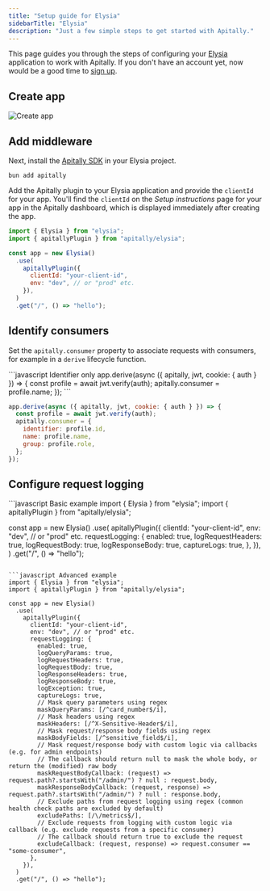 ```yaml
---
title: "Setup guide for Elysia"
sidebarTitle: "Elysia"
description: "Just a few simple steps to get started with Apitally."
---
```



This page guides you through the steps of configuring your [Elysia](https://elysiajs.com/) application to work with Apitally. If you don't have an account yet, now would be a good time to [sign up](https://app.apitally.io/?signup).

<SetupGuideStartSnippet framework="Elysia" />

## Create app

<CreateAppSnippet1 framework="Elysia" />

<img src="https://assets.apitally.io/docs/2025-07-08/create-app.webp" alt="Create app" className="rounded-xl" />

<CreateAppSnippet2 />

## Add middleware

Next, install the [Apitally SDK](https://www.npmjs.com/package/apitally) in your Elysia project.

```shell
bun add apitally
```

Add the Apitally plugin to your Elysia application and provide the `clientId` for your app.
You'll find the `clientId` on the _Setup instructions_ page for your app in the Apitally dashboard, which is displayed immediately after creating the app.

```javascript
import { Elysia } from "elysia";
import { apitallyPlugin } from "apitally/elysia";

const app = new Elysia()
  .use(
    apitallyPlugin({
      clientId: "your-client-id",
      env: "dev", // or "prod" etc.
    }),
  )
  .get("/", () => "hello");
```

<Snippet file="add-middleware-check.mdx" />

## Identify consumers

<Snippet file="identify-consumers.mdx" />

Set the `apitally.consumer` property to associate requests with consumers, for example in a `derive` lifecycle function.

<CodeGroup>
```javascript Identifier only
app.derive(async ({ apitally, jwt, cookie: { auth } }) => {
  const profile = await jwt.verify(auth);
  apitally.consumer = profile.name;
});
```

```javascript With name and group
app.derive(async ({ apitally, jwt, cookie: { auth } }) => {
  const profile = await jwt.verify(auth);
  apitally.consumer = {
    identifier: profile.id,
    name: profile.name,
    group: profile.role,
  };
});
```
</CodeGroup>

<Snippet file="identify-consumers-check.mdx" />

## Configure request logging

<RequestLoggingConfigSnippet language="javascript" />

<CodeGroup>
```javascript Basic example
import { Elysia } from "elysia";
import { apitallyPlugin } from "apitally/elysia";

const app = new Elysia()
  .use(
    apitallyPlugin({
      clientId: "your-client-id",
      env: "dev", // or "prod" etc.
      requestLogging: {
        enabled: true,
        logRequestHeaders: true,
        logRequestBody: true,
        logResponseBody: true,
        captureLogs: true,
      },
    }),
  )
  .get("/", () => "hello");
```

```javascript Advanced example
import { Elysia } from "elysia";
import { apitallyPlugin } from "apitally/elysia";

const app = new Elysia()
  .use(
    apitallyPlugin({
      clientId: "your-client-id",
      env: "dev", // or "prod" etc.
      requestLogging: {
        enabled: true,
        logQueryParams: true,
        logRequestHeaders: true,
        logRequestBody: true,
        logResponseHeaders: true,
        logResponseBody: true,
        logException: true,
        captureLogs: true,
        // Mask query parameters using regex
        maskQueryParams: [/^card_number$/i],
        // Mask headers using regex
        maskHeaders: [/^X-Sensitive-Header$/i],
        // Mask request/response body fields using regex
        maskBodyFields: [/^sensitive_field$/i],
        // Mask request/response body with custom logic via callbacks (e.g. for admin endpoints)
        // The callback should return null to mask the whole body, or return the (modified) raw body
        maskRequestBodyCallback: (request) => request.path?.startsWith("/admin/") ? null : request.body,
        maskResponseBodyCallback: (request, response) => request.path?.startsWith("/admin/") ? null : response.body,
        // Exclude paths from request logging using regex (common health check paths are excluded by default)
        excludePaths: [/\/metrics$/],
        // Exclude requests from logging with custom logic via callback (e.g. exclude requests from a specific consumer)
        // The callback should return true to exclude the request
        excludeCallback: (request, response) => request.consumer == "some-consumer",
      },
    }),
  )
  .get("/", () => "hello");
```
</CodeGroup>
